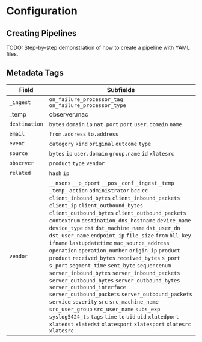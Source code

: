 # Configuration

## Creating Pipelines

TODO: Step-by-step demonstration of how to create a pipeline with YAML files.

## Metadata Tags

|Field|Subfields|
|---|---|
|`_ingest`|`on_failure_processor_tag` `on_failure_processor_type`|
|_temp|observer.mac|
|`destination`|`bytes` `domain` `ip` `nat.port` `port` `user.domain` `name`|
|`email`|`from.address` `to.address`|
|`event`|`category` `kind` `original` `outcome` `type`|
|`source`|`bytes` `ip` `user.domain` `group.name` `id` `xlatesrc`|
|`observer`|`product` `type` `vendor`|
|`related`|`hash` `ip`|
|`vendor`|`__nsons` `__p_dport` `__pos` `_conf` `_ingest` `_temp` `_temp_` `action` `administrator` `bcc` `cc` `client_inbound_bytes` `client_inbound_packets` `client_ip` `client_outbound_bytes` `client_outbound_bytes` `client_outbound_packets` `contextnum` `destination_dns_hostname` `device_name` `device_type` `dst` `dst_machine_name` `dst_user_dn` `dst_user_name` `endpoint_ip` `file_size` `from` `hll_key` `ifname` `lastupdatetime` `mac_source_address` `operation` `operation_number` `origin_ip` `product` `product` `received_bytes` `received_bytes` `s_port` `s_port` `segment_time` `sent_byte` `sequencenum` `server_inbound_bytes` `server_inbound_packets` `server_outbound_bytes` `server_outbound_bytes` `server_outbound_interface` `server_outbound_packets` `server_outbound_packets` `service` `severity` `src` `src_machine_name` `src_user_group` `src_user_name` `subs_exp` `syslog5424_ts` `tags` `time` `to` `uid` `uid` `xlatedport` `xlatedst` `xlatedst` `xlatesport` `xlatesport` `xlatesrc` `xlatesrc`|

